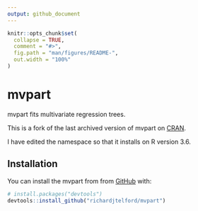 ```yaml
---
output: github_document
---
```


<!-- README.md is generated from README.Rmd. Please edit that file -->

```r
knitr::opts_chunk$set(
  collapse = TRUE,
  comment = "#>",
  fig.path = "man/figures/README-",
  out.width = "100%"
)
```

# mvpart

mvpart fits multivariate regression trees.

This is a fork of the last archived version of mvpart on [CRAN](https://cran.r-project.org/src/contrib/Archive/mvpart/).

I have edited the namespace so that it installs on R version 3.6.

## Installation

You can install the mvpart from from [GitHub](https://github.com/) with:

``` r
# install.packages("devtools")
devtools::install_github("richardjtelford/mvpart")
```
